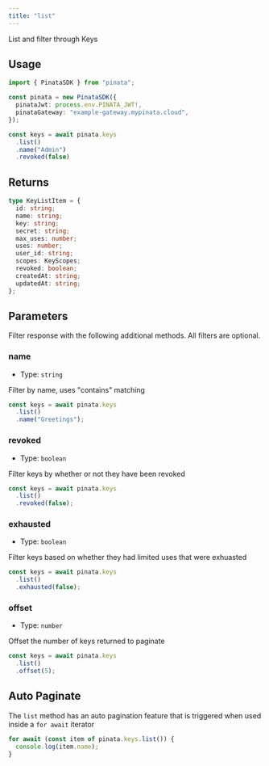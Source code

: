 ```yaml
---
title: "list"
---
```


List and filter through Keys

## Usage

```typescript
import { PinataSDK } from "pinata";

const pinata = new PinataSDK({
  pinataJwt: process.env.PINATA_JWT!,
  pinataGateway: "example-gateway.mypinata.cloud",
});

const keys = await pinata.keys
  .list()
  .name("Admin")
  .revoked(false)
```

## Returns

```typescript
type KeyListItem = {
  id: string;
  name: string;
  key: string;
  secret: string;
  max_uses: number;
  uses: number;
  user_id: string;
  scopes: KeyScopes;
  revoked: boolean;
  createdAt: string;
  updatedAt: string;
};
```

## Parameters

Filter response with the following additional methods. All filters are optional.

### name

- Type: `string`

Filter by name, uses "contains" matching

```typescript
const keys = await pinata.keys
  .list()
  .name("Greetings");
```

### revoked

- Type: `boolean`

Filter keys by whether or not they have been revoked

```typescript
const keys = await pinata.keys
  .list()
  .revoked(false);
```

### exhausted

- Type: `boolean`

Filter keys based on whether they had limited uses that were exhuasted

```typescript
const keys = await pinata.keys
  .list()
  .exhausted(false);
```

### offset

- Type: `number`

Offset the number of keys returned to paginate

```typescript
const keys = await pinata.keys
  .list()
  .offset(5);
```


## Auto Paginate

The `list` method has an auto pagination feature that is triggered when used inside a `for await` iterator

```typescript
for await (const item of pinata.keys.list()) {
  console.log(item.name);
}
```
